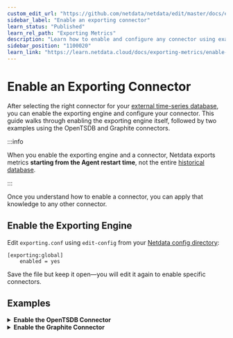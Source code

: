 ```yaml
---
custom_edit_url: "https://github.com/netdata/netdata/edit/master/docs/exporting-metrics/enable-an-exporting-connector.md"
sidebar_label: "Enable an exporting connector"
learn_status: "Published"
learn_rel_path: "Exporting Metrics"
description: "Learn how to enable and configure any connector using examples to start exporting metrics to external time-series databases in minutes."
sidebar_position: "1100020"
learn_link: "https://learn.netdata.cloud/docs/exporting-metrics/enable-an-exporting-connector"
---
```


# Enable an Exporting Connector

After selecting the right connector for your [external time-series database](/docs/exporting-metrics#supported-databases), you can enable the exporting engine and configure your connector. This guide walks through enabling the exporting engine itself, followed by two examples using the OpenTSDB and Graphite connectors.

:::info

When you enable the exporting engine and a connector, Netdata exports metrics **starting from the Agent restart time**, not the entire [historical database](/docs/netdata-agent/database).

:::

Once you understand how to enable a connector, you can apply that knowledge to any other connector.

## Enable the Exporting Engine

Edit `exporting.conf` using `edit-config` from your [Netdata config directory](/docs/netdata-agent/configuration#edit-configuration-files):

```text
[exporting:global]
    enabled = yes
```

Save the file but keep it open—you will edit it again to enable specific connectors.

## Examples

<details>
<summary><strong>Enable the OpenTSDB Connector</strong></summary>

Use the following configuration as a starting point. Copy and paste it into `exporting.conf`:

```text
[opentsdb:http:my_opentsdb_http_instance]
    enabled = yes
    destination = localhost:4242
```

Replace `my_opentsdb_http_instance` with an instance name of your choice, and change the `destination` setting to the IP address or hostname of your OpenTSDB database.

[Restart your Agent](/docs/netdata-agent/maintenance/service-control) to initiate exporting to your OpenTSDB database. The Netdata Agent continuously exports metrics collected from the moment it starts. You can expect to see data appear in your OpenTSDB database within seconds of restarting the Agent.

Any further configuration is optional, based on your needs and the configuration of your OpenTSDB database. See the [OpenTSDB connector doc](/docs/exporting-metrics/connectors/opentsdb) and [exporting engine reference](/docs/exporting-metrics/exporting-reference#configuration-structure) for details.

</details>

<details>
<summary><strong>Enable the Graphite Connector</strong></summary>

Use the following configuration as a starting point. Copy and paste it into `exporting.conf`:

```text
[graphite:netdata]
    enabled = yes
    destination = localhost:2003
```

Replace `netdata` with an instance name of your choice, and change the `destination` setting to the IP address or hostname of your Graphite database.

[Restart your Agent](/docs/netdata-agent/maintenance/service-control) to initiate exporting to your Graphite database. The Netdata Agent continuously exports metrics collected from the moment it starts. You can expect to see data appear in your Graphite database within seconds of restarting the Agent.

Any further configuration is optional, based on your needs and the configuration of your Graphite database. See the [Graphite connector doc](/docs/exporting-metrics/connectors/graphite) and [exporting engine reference](/docs/exporting-metrics/exporting-reference#configuration-structure) for details.

</details>
